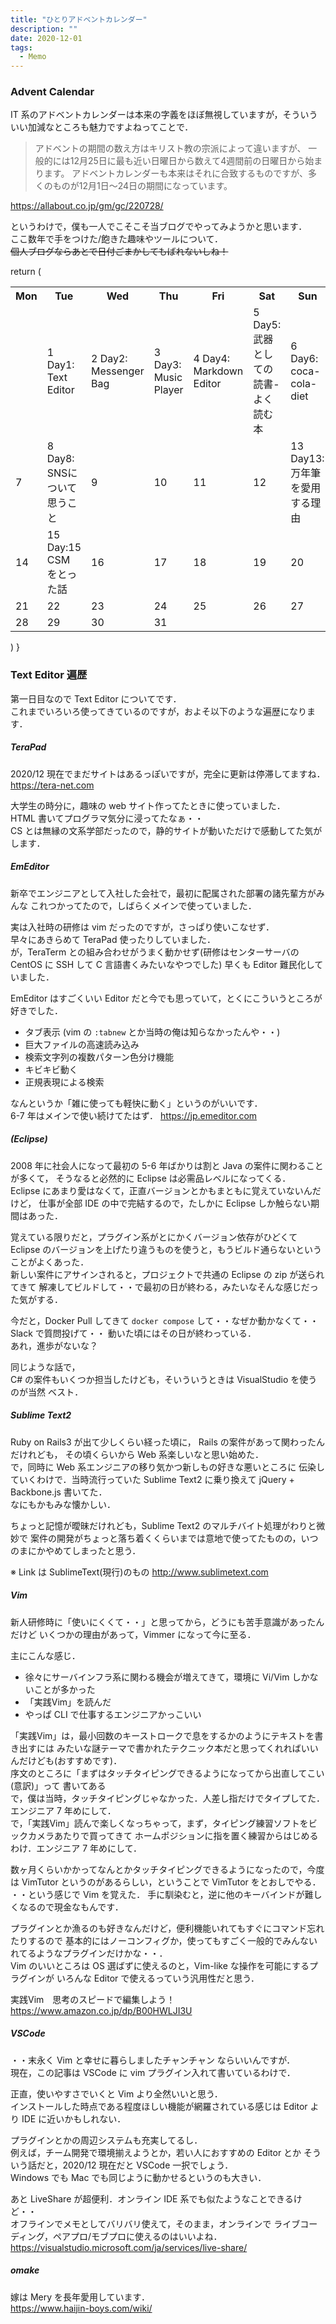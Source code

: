```yaml
---
title: "ひとりアドベントカレンダー"
description: ""
date: 2020-12-01
tags:
  - Memo
---
```


### Advent Calendar

IT 系のアドベントカレンダーは本来の字義をほぼ無視していますが，そういういい加減なところも魅力ですよねってことで．

> アドベントの期間の数え方はキリスト教の宗派によって違いますが、
> 一般的には12月25日に最も近い日曜日から数えて4週間前の日曜日から始まります。
> アドベントカレンダーも本来はそれに合致するものですが、多くのものが12月1日～24日の期間になっています。

https://allabout.co.jp/gm/gc/220728/

というわけで，僕も一人でこそこそ当ブログでやってみようかと思います．  
ここ数年で手をつけた/飽きた趣味やツールについて．  
~~個人ブログならあとで日付ごまかしてもばれないしね！~~

  return (
<table>
  <tr>
    <th>Mon</th>
    <th>Tue</th>
    <th>Wed</th>
    <th>Thu</th>
    <th>Fri</th>
    <th>Sat</th>
    <th>Sun</th>
  </tr>
  <tr>
    <td></td>
    <td>1 <Link to="/ひとりアドベントカレンダー">Day1: Text Editor</Link></td>
    <td>2 <Link to="/day-2-メッセンジャーバッグ">Day2: Messenger Bag</Link></td>
    <td>3 <Link to="/day-3-音楽プレイヤー">Day3: Music Player</Link></td>
    <td>4 <Link to="/day-4-markdown-editor">Day4: Markdown Editor</Link></td>
    <td>5 <Link to="/武器としての読書-よく読む本">Day5: 武器としての読書-よく読む本</Link></td>
    <td>6 <Link to="/coca-cola-diet">Day6: coca-cola-diet</Link></td>
  </tr>
  <tr>
    <td>7</td>
    <td>8 <Link to="/snsについて思うこと"> Day8: SNSについて思うこと</Link></td>
    <td>9</td>
    <td>10</td>
    <td>11</td>
    <td>12</td>
    <td>13 <Link to="/about-fountain-pen">Day13: 万年筆を愛用する理由</Link></td>
  </tr>
  <tr>
    <td>14</td>
    <td>15 <Link to="/csmをとった話">Day:15 CSM をとった話</Link></td>
    <td>16</td>
    <td>17</td>
    <td>18</td>
    <td>19</td>
    <td>20</td>
  </tr>
  <tr>
    <td>21</td>
    <td>22</td>
    <td>23</td>
    <td>24</td>
    <td>25</td>
    <td>26</td>
    <td>27</td>
  </tr>
  <tr>
    <td>28</td>
    <td>29</td>
    <td>30</td>
    <td>31</td>
    <td></td>
    <td></td>
    <td></td>
  </tr>
</table>
  )
}

<AdventCalendar2020 />

### Text Editor 遍歴

第一日目なので Text Editor についてです．  
これまでいろいろ使ってきているのですが，およそ以下のような遍歴になります．  

##### TeraPad

2020/12 現在でまだサイトはあるっぽいですが，完全に更新は停滞してますね．  
https://tera-net.com

大学生の時分に，趣味の web サイト作ってたときに使っていました．  
HTML 書いてプログラマ気分に浸ってたなぁ・・  
CS とは無縁の文系学部だったので，静的サイトが動いただけで感動してた気がします．  

##### EmEditor

新卒でエンジニアとして入社した会社で，最初に配属された部署の諸先輩方がみんな
これつかってたので，しばらくメインで使っていました．

実は入社時の研修は vim だったのですが，さっぱり使いこなせず．  
早々にあきらめて TeraPad 使ったりしていました．  
が，TeraTerm との組み合わせがうまく動かせず(研修はセンターサーバの CentOS に SSH して C 言語書くみたいなやつでした)
早くも Editor 難民化していました．

EmEditor はすごくいい Editor だと今でも思っていて，とくにこういうところが好きでした．  
* タブ表示 (vim の `:tabnew` とか当時の俺は知らなかったんや・・)
* 巨大ファイルの高速読み込み
* 検索文字列の複数パターン色分け機能
* キビキビ動く
* 正規表現による検索

なんというか「雑に使っても軽快に動く」というのがいいです．  
6-7 年はメインで使い続けてたはず．
https://jp.emeditor.com


##### (Eclipse)

2008 年に社会人になって最初の 5-6 年ばかりは割と Java の案件に関わることが多くて，
そうなると必然的に Eclipse は必需品レベルになってくる．  
Eclipse にあまり愛はなくて，正直バージョンとかもまともに覚えていないんだけど，
仕事が全部 IDE の中で完結するので，たしかに Eclipse しか触らない期間はあった．  

覚えている限りだと，プラグイン系がとにかくバージョン依存がひどくて
Eclipse のバージョンを上げたり違うものを使うと，もうビルド通らないということがよくあった．  
新しい案件にアサインされると，プロジェクトで共通の Eclipse の zip が送られてきて
解凍してビルドして・・で最初の日が終わる，みたいなそんな感じだった気がする．  

今だと，Docker Pull してきて `docker compose` して・・なぜか動かなくて・・
Slack で質問投げて・・ 動いた頃にはその日が終わっている．   
あれ，進歩がないな？

同じような話で，  
C# の案件もいくつか担当したけども，そいういうときは VisualStudio を使うのが当然
ベスト．


##### Sublime Text2

Ruby on Rails3 が出て少しくらい経った頃に， Rails の案件があって関わったんだけれども，
その頃くらいから Web 系楽しいなと思い始めた．  
で，同時に Web 系エンジニアの移り気かつ新しもの好きな悪いところに
伝染していくわけで．当時流行っていた Sublime Text2 に乗り換えて jQuery + Backbone.js
書いてた．  
なにもかもみな懐かしい．

ちょっと記憶が曖昧だけれども，Sublime Text2 のマルチバイト処理がわりと微妙で
案件の開発がちょっと落ち着くくらいまでは意地で使ってたものの，いつのまにかやめてしまったと思う．

※ Link は SublimeText(現行)のもの
http://www.sublimetext.com


##### Vim

新人研修時に「使いにくくて・・」と思ってから，どうにも苦手意識があったんだけど
いくつかの理由があって，Vimmer になって今に至る．  

主にこんな感じ．
* 徐々にサーバインフラ系に関わる機会が増えてきて，環境に Vi/Vim しかないことが多かった
* 「実践Vim」を読んだ
* やっぱ CLI で仕事するエンジニアかっこいい

「実践Vim」は，最小回数のキーストロークで息をするかのようにテキストを書き出すには
みたいな謎テーマで書かれたテクニック本だと思ってくれればいいんだけども(おすすめです)．  
序文のところに「まずはタッチタイピングできるようになってから出直してこい(意訳)」って
書いてある  
で，僕は当時，タッチタイピングじゃなかった．人差し指だけでタイプしてた．エンジニア
 7 年めにして．  
で，「実践Vim」読んで楽しくなっちゃって，まず，タイピング練習ソフトをビックカメラあたりで買ってきて
ホームポジションに指を置く練習からはじめるわけ．エンジニア 7 年めにして．  

数ヶ月くらいかかってなんとかタッチタイピングできるようになったので，今度は
VimTutor というのがあるらしい，ということで VimTutor をとおしでやる．  
・・という感じで Vim を覚えた．
手に馴染むと，逆に他のキーバインドが難しくなるので現金なもんです．

プラグインとか漁るのも好きなんだけど，便利機能いれてもすぐにコマンド忘れたりするので
基本的にはノーコンフィグか，使ってもすごく一般的でみんないれてるようなプラグインだけかな・・．  
Vim のいいところは OS 選ばずに使えるのと，Vim-like な操作を可能にするプラグインが
いろんな Editor で使えるっていう汎用性だと思う．

実践Vim　思考のスピードで編集しよう！
https://www.amazon.co.jp/dp/B00HWLJI3U


##### VSCode

・・末永く Vim と幸せに暮らしましたチャンチャン ならいいんですが．  
現在，この記事は VSCode に vim プラグイン入れて書いているわけで．

正直，使いやすさでいくと Vim より全然いいと思う．  
インストールした時点である程度ほしい機能が網羅されている感じは
Editor より IDE に近いかもしれない．  

プラグインとかの周辺システムも充実してるし．  
例えば，チーム開発で環境揃えようとか，若い人におすすめの Editor とか
そういう話だと，2020/12 現在だと VSCode 一択でしょう．  
Windows でも Mac でも同じように動かせるというのも大きい．

あと LiveShare が超便利．オンライン IDE 系でも似たようなことできるけど・・  
オフラインでメモとしてバリバリ使えて，そのまま，オンラインで
ライブコーディング，ペアプロ/モブプロに使えるのはいいよね．  
https://visualstudio.microsoft.com/ja/services/live-share/


##### omake

嫁は Mery を長年愛用しています．  
https://www.haijin-boys.com/wiki/
